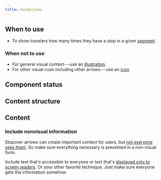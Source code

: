 ```yaml
---
title: Guidelines
---
```


<ReactExample exampleId="StopoverArrow" />

## When to use

- To show travelers how many times they have a stop in a given [segment](/kiwi-use/content/glossary/#segment).

### When not to use

- For general visual context---use an [illustration](/components/visuals/illustration/).
- For other visual cues including other arrows---use an [icon](/components/visuals/icon/).

## Component status

<ComponentStatus component="StopoverArrow" />

## Content structure

<FigmaFile
  file="4QJZqvBvRrLu6t9mwObCkA"
  node="194%3A95"
  alt="Stops: represent each stop on a segment from 0 to 3."
/>

## Content

### Include nonvisual information

Stopover arrows can create important context for users,
but [not everyone sees them](/foundation/accessibility/).
So make sure everything necessary is presented in a non-visual form.

Include text that's accessible to everyone
or text that's [displayed only to screen readers](https://webaim.org/techniques/css/invisiblecontent/).
Or your other favorite technique.
Just make sure everyone gets the information somehow.
